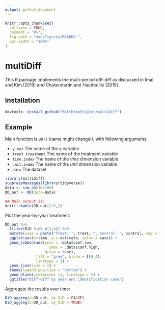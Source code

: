 ```yaml
---
output: github_document
---
```


<!-- README.md is generated from README.Rmd. Please edit that file -->

```r
knitr::opts_chunk$set(
  collapse = TRUE,
  comment = "#>",
  fig.path = "man/figures/README-",
  out.width = "100%"
)
```

# multiDiff

This R package implements the multi-period diff-diff as discussed in Imai and Kim (2019) and Chaisemartin and Hautfeuille (2019).

## Installation


``` r
devtools::install_github("MatthieuStigler/multiDiff")
```

## Example

Main function is `DD()` (name might change!), with following arguments

- `y_var` The name of the y variable
- `treat treatment` The name of the treatment variable
- `time.index` The name of the *time* dimension variable
- `unit.index` The name of the *unit* dimension variable
- `data` The dataset

```r
library(multiDiff)
suppressMessages(library(tidyverse))
data <- sim_dat(N=100)
DD_out <- DD(data=data)

## Main output is:
knitr::kable(DD_out[1:5,])
```

Plot the year-by-year treatment:

```r
DD_out %>% 
  filter(DiD %in% c(1,4)) %>% 
  mutate(case = paste("Treat: ", treat, ", Control: ", control, sep = "")) %>% 
  ggplot(aes(x=time, y = estimate, color = case)) +
  geom_ribbon(aes(ymin = .data$conf.low, 
                    ymax = .data$conf.high,
                  group = case),
              fill = "grey", alpha = I(0.4),
              linetype = 2) +
  geom_line(size = 1) +
  theme(legend.position = "bottom") +
  geom_hline(yintercept =1, linetype = 2) +
  ggtitle("Diff-diff by year and identification case")
```


Aggregate the results over time:

```r
DiD_aggreg(x=DD_out, by_DiD = FALSE)
DiD_aggreg(x=DD_out, by_DiD = TRUE)
```





